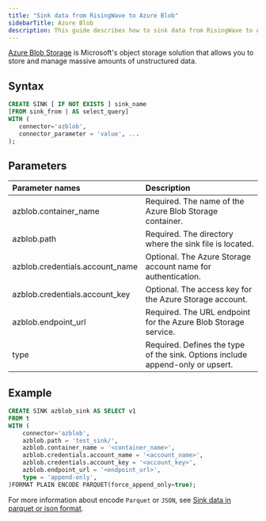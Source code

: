 ```yaml
---
title: "Sink data from RisingWave to Azure Blob"
sidebarTitle: Azure Blob
description: This guide describes how to sink data from RisingWave to Azure Blob using the Azblob connector in RisingWave.
---
```




[Azure Blob Storage](https://learn.microsoft.com/en-us/azure/storage/blobs/) is Microsoft's object storage solution that allows you to store and manage massive amounts of unstructured data.

## Syntax

```sql
CREATE SINK [ IF NOT EXISTS ] sink_name
[FROM sink_from | AS select_query]
WITH (
   connector='azblob',
   connector_parameter = 'value', ...
);
```

## Parameters

| Parameter names                  | Description                                                                    |
| :------------------------------- | :----------------------------------------------------------------------------- |
| azblob.container\_name           | Required. The name of the Azure Blob Storage container.                        |
| azblob.path                      | Required. The directory where the sink file is located.                        |
| azblob.credentials.account\_name | Optional. The Azure Storage account name for authentication.                   |
| azblob.credentials.account\_key  | Optional. The access key for the Azure Storage account.                        |
| azblob.endpoint\_url             | Required. The URL endpoint for the Azure Blob Storage service.                 |
| type                             | Required. Defines the type of the sink. Options include append-only or upsert. |

## Example

```sql
CREATE SINK azblob_sink AS SELECT v1
FROM t
WITH (
    connector='azblob',
    azblob.path = 'test_sink/',
    azblob.container_name = '<container_name>',
    azblob.credentials.account_name = '<account_name>',
    azblob.credentials.account_key = '<account_key>',
    azblob.endpoint_url = '<endpoint_url>',
    type = 'append-only',
)FORMAT PLAIN ENCODE PARQUET(force_append_only=true);
```

For more information about encode `Parquet` or `JSON`, see [Sink data in parquet or json format](/delivery/overview#sink-data-in-parquet-or-json-format).
